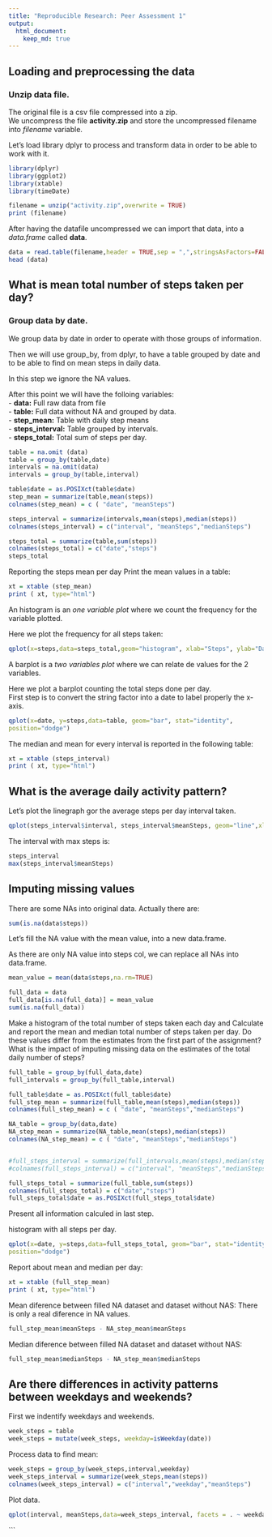 ```yaml
---
title: "Reproducible Research: Peer Assessment 1"
output: 
  html_document:
    keep_md: true
---
```



## Loading and preprocessing the data

### Unzip data file.

The original file is a csv file compressed into a zip.  
We uncompress the file **activity.zip** and store the uncompressed filename into *filename* variable.



Let's load library dplyr to process and transform data in order to be able to work with it.  


```r
library(dplyr)
library(ggplot2)
library(xtable)
library(timeDate)
```


```r
filename = unzip("activity.zip",overwrite = TRUE)
print (filename)
```

After having the datafile uncompressed we can import that data, into a *data.frame* called **data**.

```r
data = read.table(filename,header = TRUE,sep = ",",stringsAsFactors=FALSE )
head (data)

```


## What is mean total number of steps taken per day?

### Group data by date.

We group data by date in order to operate with those groups of information.

Then we will use group_by, from dplyr,  to have a table grouped by date and to be able to find on mean steps in daily data.

In this step we ignore the NA values.

After this point we will have the folloing variables:   
- **data:** Full raw data from file  
- **table:** Full data without NA and grouped by data.  
- **step_mean:** Table with daily step means  
- **steps_interval:** Table grouped by intervals.  
- **steps_total:** Total sum of steps per day.

```r

table = na.omit (data)
table = group_by(table,date)
intervals = na.omit(data)
intervals = group_by(table,interval)

table$date = as.POSIXct(table$date)
step_mean = summarize(table,mean(steps))
colnames(step_mean) = c ( "date", "meanSteps")

steps_interval = summarize(intervals,mean(steps),median(steps))
colnames(steps_interval) = c("interval", "meanSteps","medianSteps")

steps_total = summarize(table,sum(steps))
colnames(steps_total) = c("date","steps")
steps_total
```

Reporting the steps mean per day
Print the mean values in a table:

```r

xt = xtable (step_mean)
print ( xt, type="html")
```

An histogram is an *one variable plot* where we count the frequency for the variable plotted.

Here we plot the frequency for all steps taken:

```r
qplot(x=steps,data=steps_total,geom="histogram", xlab="Steps", ylab="Days") + ggtitle("Frequency steps")

```

A barplot is a *two variables plot* where we can relate de values for the 2 variables.  
  
Here we plot a barplot counting the total steps done per day.  
First step is to convert the string factor into a date to label properly the x-axis.

```r

qplot(x=date, y=steps,data=table, geom="bar", stat="identity",
position="dodge")

``` 


The median and mean for every interval is reported in the following table:

```r

xt = xtable (steps_interval)
print ( xt, type="html")
```


## What is the average daily activity pattern?

Let's plot the linegraph gor the average steps per day interval taken.  
  
```r

qplot(steps_interval$interval, steps_interval$meanSteps, geom="line",xlab="Daily Interval",ylab="Average Steps")  + geom_smooth(method="lm") + ggtitle("Average steps per interval") 

```
The interval with max steps is:

```r
steps_interval
max(steps_interval$meanSteps)
```

## Imputing missing values
There are some NAs into original data. Actually there are:
```r
sum(is.na(data$steps))

```

Let's fill the NA value with the mean value, into a new data.frame.

As there are only NA value into steps col, we can replace all NAs into data.frame.


```r
mean_value = mean(data$steps,na.rm=TRUE)

full_data = data
full_data[is.na(full_data)] = mean_value
sum(is.na(full_data))
```

Make a histogram of the total number of steps taken each day and Calculate and report the mean and median total number of steps taken per day. Do these values differ from the estimates from the first part of the assignment? What is the impact of imputing missing data on the estimates of the total daily number of steps?

``` r

full_table = group_by(full_data,date)
full_intervals = group_by(full_table,interval)

full_table$date = as.POSIXct(full_table$date)
full_step_mean = summarize(full_table,mean(steps),median(steps))
colnames(full_step_mean) = c ( "date", "meanSteps","medianSteps")

NA_table = group_by(data,date)
NA_step_mean = summarize(NA_table,mean(steps),median(steps))
colnames(NA_step_mean) = c ( "date", "meanSteps","medianSteps")


#full_steps_interval = summarize(full_intervals,mean(steps),median(steps))
#colnames(full_steps_interval) = c("interval", "meanSteps","medianSteps")

full_steps_total = summarize(full_table,sum(steps))
colnames(full_steps_total) = c("date","steps")
full_steps_total$date = as.POSIXct(full_steps_total$date)

```

Present all information calculed in last step.

histogram with all steps per day.

```r
qplot(x=date, y=steps,data=full_steps_total, geom="bar", stat="identity",
position="dodge")


```

Report about mean and median per day:

```r
xt = xtable (full_step_mean)
print ( xt, type="html")
```

Mean diference between filled NA dataset and dataset without NAS:
There is only a real diference in NA values.

```r
full_step_mean$meanSteps - NA_step_mean$meanSteps
```



Median diference between filled NA dataset and dataset without NAS:

```r
full_step_mean$medianSteps - NA_step_mean$medianSteps
```




## Are there differences in activity patterns between weekdays and weekends?


First we indentify weekdays and weekends.

```r

week_steps = table
week_steps = mutate(week_steps, weekday=isWeekday(date))

``` 

Process data to find mean:
```r

week_steps = group_by(week_steps,interval,weekday)
week_steps_interval = summarize(week_steps,mean(steps))
colnames(week_steps_interval) = c("interval","weekday","meanSteps")

```

Plot data.

```r
qplot(interval, meanSteps,data=week_steps_interval, facets = . ~ weekday, geom="line",xlab="Daily Interval",ylab="Average Steps")  + geom_smooth(method="lm") + ggtitle("Average steps per interval on weekdays (TRUE) and weekends (FALSE)") 
```
```

